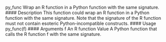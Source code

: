 py_func Wrap an R function in a Python function with the same signature.
#### Description 
This function could wrap an R function in a Python function with the same signature. Note that the
signature of the R function must not contain esoteric Python-incompatible constructs.
#### Usage
py_func(f)
#### Arguments
f An R function
Value
A Python function that calls the R function f with the same signature.

